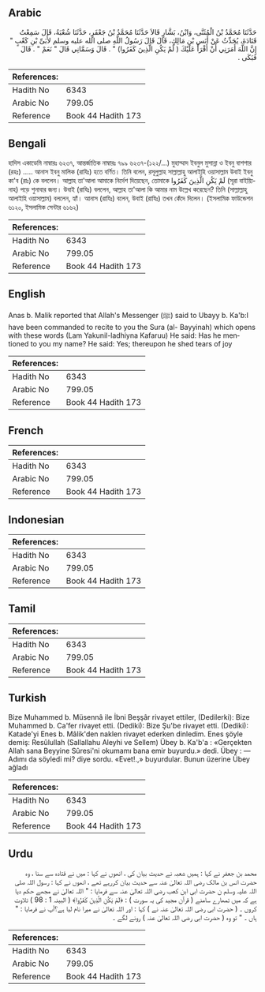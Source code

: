 ## Arabic


<div dir="rtl" lang="ar" style={{fontSize:'larger',backgroundColor:'#f8f9fa',padding:20}}>
حَدَّثَنَا مُحَمَّدُ بْنُ الْمُثَنَّى، وَابْنُ، بَشَّارٍ قَالاَ حَدَّثَنَا مُحَمَّدُ بْنُ جَعْفَرٍ، حَدَّثَنَا شُعْبَةُ، قَالَ سَمِعْتُ قَتَادَةَ، يُحَدِّثُ عَنْ أَنَسِ بْنِ مَالِكٍ، قَالَ قَالَ رَسُولُ اللَّهِ صلى الله عليه وسلم لأُبَىِّ بْنِ كَعْبٍ ‏"‏ إِنَّ اللَّهَ أَمَرَنِي أَنْ أَقْرَأَ عَلَيْكَ ‏(‏ لَمْ يَكُنِ الَّذِينَ كَفَرُوا‏)‏ ‏"‏ ‏.‏ قَالَ وَسَمَّانِي قَالَ ‏"‏ نَعَمْ ‏"‏ ‏.‏ قَالَ فَبَكَى ‏.‏
</div>
<div style={{backgroundColor:'#f8f9fa',padding:20, marginBottom: 10}}><table> <thead> <tr> <th>References:</th> <th></th> </tr> </thead> <tbody><tr><td>Hadith No</td><td>6343</td></tr><tr><td>Arabic No</td><td>799.05</td></tr><tr><td>Reference</td><td>Book 44 Hadith 173</td></tr></tbody></table></div>

## Bengali


<div dir="ltr" lang="bn" style={{fontSize:'larger',backgroundColor:'#f8f9fa',padding:20}}>
হাদিস একাডেমি নাম্বারঃ ৬২৩৭, আন্তর্জাতিক নাম্বারঃ ৭৯৯ ৬২৩৭-(১২২/...) মুহাম্মাদ ইবনুল মুসান্না ও ইবনু বাশশার (রহঃ) ..... আনাস ইবনু মালিক (রাযিঃ) হতে বর্ণিত। তিনি বলেন, রসূলুল্লাহ সাল্লাল্লাহু আলাইহি ওয়াসাল্লাম উবাই ইবনু কা'ব (রাঃ) কে বললেন। আল্লাহ তা'আলা আমাকে নির্দেশ দিয়েছেন, তোমাকে لَمْ يَكُنِ الَّذِينَ كَفَرُوا (সূরা বাইয়্যিনাহ) পড়ে শুনাবার জন্য। উবাই (রাযিঃ) বললেন, আল্লাহ তা'আলা কি আমার নাম উল্লেখ করেছেন? তিনি (সাল্লাল্লাহু আলাইহি ওয়াসাল্লাম) বললেন, হ্যাঁ। আনাস (রাযিঃ) বলেন, উবাই (রাযিঃ) তখন কেঁদে দিলেন। (ইসলামিক ফাউন্ডেশন ৬১২০, ইসলামিক সেন্টার ৬১৬২)
</div>
<div style={{backgroundColor:'#f8f9fa',padding:20, marginBottom: 10}}><table> <thead> <tr> <th>References:</th> <th></th> </tr> </thead> <tbody><tr><td>Hadith No</td><td>6343</td></tr><tr><td>Arabic No</td><td>799.05</td></tr><tr><td>Reference</td><td>Book 44 Hadith 173</td></tr></tbody></table></div>

## English


<div dir="ltr" lang="en" style={{fontSize:'larger',backgroundColor:'#f8f9fa',padding:20}}>
Anas b. Malik reported that Allah's Messenger (ﷺ) said to Ubayy b. Ka'b:I have been commanded to recite to you the Sura (al- Bayyinah) which opens with these words (Lam Yakunil-ladhiyna Kafaruu) He said: Has he mentioned to you my name? He said: Yes; thereupon he shed tears of joy
</div>
<div style={{backgroundColor:'#f8f9fa',padding:20, marginBottom: 10}}><table> <thead> <tr> <th>References:</th> <th></th> </tr> </thead> <tbody><tr><td>Hadith No</td><td>6343</td></tr><tr><td>Arabic No</td><td>799.05</td></tr><tr><td>Reference</td><td>Book 44 Hadith 173</td></tr></tbody></table></div>

## French


<div dir="ltr" lang="fr" style={{fontSize:'larger',backgroundColor:'#f8f9fa',padding:20}}>

</div>
<div style={{backgroundColor:'#f8f9fa',padding:20, marginBottom: 10}}><table> <thead> <tr> <th>References:</th> <th></th> </tr> </thead> <tbody><tr><td>Hadith No</td><td>6343</td></tr><tr><td>Arabic No</td><td>799.05</td></tr><tr><td>Reference</td><td>Book 44 Hadith 173</td></tr></tbody></table></div>

## Indonesian


<div dir="ltr" lang="id" style={{fontSize:'larger',backgroundColor:'#f8f9fa',padding:20}}>

</div>
<div style={{backgroundColor:'#f8f9fa',padding:20, marginBottom: 10}}><table> <thead> <tr> <th>References:</th> <th></th> </tr> </thead> <tbody><tr><td>Hadith No</td><td>6343</td></tr><tr><td>Arabic No</td><td>799.05</td></tr><tr><td>Reference</td><td>Book 44 Hadith 173</td></tr></tbody></table></div>

## Tamil


<div dir="ltr" lang="ta" style={{fontSize:'larger',backgroundColor:'#f8f9fa',padding:20}}>

</div>
<div style={{backgroundColor:'#f8f9fa',padding:20, marginBottom: 10}}><table> <thead> <tr> <th>References:</th> <th></th> </tr> </thead> <tbody><tr><td>Hadith No</td><td>6343</td></tr><tr><td>Arabic No</td><td>799.05</td></tr><tr><td>Reference</td><td>Book 44 Hadith 173</td></tr></tbody></table></div>

## Turkish


<div dir="ltr" lang="tr" style={{fontSize:'larger',backgroundColor:'#f8f9fa',padding:20}}>
Bize Muhammed b. Müsennâ ile İbni Beşşâr rivayet ettiler, (Dedilerki): Bize Muhammed b. Ca'fer rivayet etti. (Dediki): Bize Şu'be rivayet etti. (Dediki): Katade'yi Enes b. Mâlik'den naklen rivayet ederken dinledim. Enes şöyle demiş: Resûlullah (Sallallahu Aleyhi ve Sellem) Übey b. Ka'b'a : «Gerçekten Allah sana Beyyine Sûresi'ni okumamı bana emir buyurdu.» dedi. Übey : — Adımı da söyledi mi? diye sordu. «Evet!.,» buyurdular. Bunun üzerine Übey ağladı
</div>
<div style={{backgroundColor:'#f8f9fa',padding:20, marginBottom: 10}}><table> <thead> <tr> <th>References:</th> <th></th> </tr> </thead> <tbody><tr><td>Hadith No</td><td>6343</td></tr><tr><td>Arabic No</td><td>799.05</td></tr><tr><td>Reference</td><td>Book 44 Hadith 173</td></tr></tbody></table></div>

## Urdu


<div dir="rtl" lang="ur" style={{fontSize:'larger',backgroundColor:'#f8f9fa',padding:20}}>
محمد بن جعفر نے کہا : ہمیں شعبہ نے حدیث بیان کی ، انھوں نے کہا : میں نے قتادہ سے سنا ، وہ حضرت انس بن مالک رضی اللہ تعالیٰ عنہ سے حدیث بیان کررہے تھے ، انھوں نے کہا : رسول اللہ صلی اللہ علیہ وسلم ن حضرت ابی ابن کعب رضی اللہ تعالیٰ عنہ سے فرمایا : " اللہ تعالیٰ نے مجھے حکم دیا ہے کہ میں تمھارے سامنے ( قرآن مجید کی یہ سورت ) : ﴿لَمْ يَكُنِ الَّذِينَ كَفَرُوا﴾ ( البینہ 1 : 98 ) تلاوت کروں ۔ ( حضرت ابی رضی اللہ تعالیٰ عنہ نے ) کہا : اور اللہ تعالیٰ نے میرا نام لیا ہے؟آپ نے فرمایا : " ہاں ۔ " تو وہ ( حضرت ابی رضی اللہ تعالیٰ عنہ ) رونے لگے ۔
</div>
<div style={{backgroundColor:'#f8f9fa',padding:20, marginBottom: 10}}><table> <thead> <tr> <th>References:</th> <th></th> </tr> </thead> <tbody><tr><td>Hadith No</td><td>6343</td></tr><tr><td>Arabic No</td><td>799.05</td></tr><tr><td>Reference</td><td>Book 44 Hadith 173</td></tr></tbody></table></div>